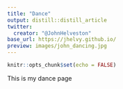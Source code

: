 ```yaml
---
title: "Dance"
output: distill::distill_article
twitter:
  creator: "@JohnHelveston"
base_url: https://jhelvy.github.io/
preview: images/john_dancing.jpg
---
```


```r
knitr::opts_chunk$set(echo = FALSE)
```

This is my dance page
